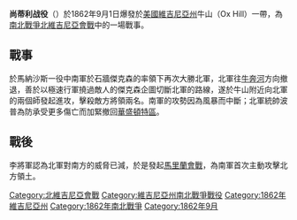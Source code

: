{{NoteTA
|G1=美国地名
}}
{{Campaignbox 北維珍尼亞戰役}}

'''尚蒂利战役'''（{{lang-en|Battle of Chantilly}}）於1862年9月1日爆發於[[美國|美國]][[維吉尼亞州|維吉尼亞州]]牛山（Ox Hill）一帶，為[[南北戰爭|南北戰爭]][[北維吉尼亞會戰|北維吉尼亞會戰]]中的一場戰事。

==戰事==
於馬納沙斯一役中南軍於石牆傑克森的率領下再次大勝北軍，北軍往[[牛奔河|牛奔河]]方向撤退，善於以極速行軍撓過敵人的傑克森企圖切斷北軍的路線，遂於牛山附近向北軍的兩個師發起進攻，擊殺敵方將領兩名。南軍的攻勢因為風暴而中斷；北軍統帥波普為防承受更多傷亡而加緊撤回[[華盛頓特區|華盛頓特區]]。

==戰後==
李將軍認為北軍對南方的威脅已減，於是發起[[馬里蘭會戰|馬里蘭會戰]]，為南軍首次主動攻擊北方領土。
{{Military-stub}}
{{Authority control}}

{{DEFAULTSORT:Chantilly}}
[[Category:北維吉尼亞會戰|Category:北維吉尼亞會戰]]
[[Category:維吉尼亞州南北戰爭戰役|Category:維吉尼亞州南北戰爭戰役]]
[[Category:1862年維吉尼亞州|Category:1862年維吉尼亞州]]
[[Category:1862年南北戰爭|Category:1862年南北戰爭]]
[[Category:1862年9月|Category:1862年9月]]